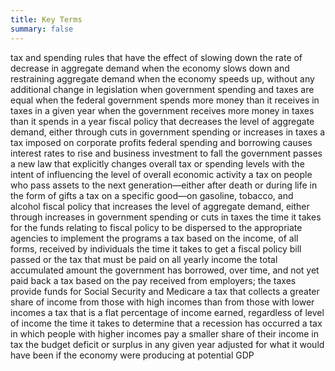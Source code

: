 ```yaml
---
title: Key Terms
summary: false
---
```


<Keyterm label="automatic stabilizers">
  tax and spending rules that have the effect of slowing down the rate of
  decrease in aggregate demand when the economy slows down and restraining
  aggregate demand when the economy speeds up, without any additional change in
  legislation
</Keyterm>

<Keyterm label="balanced budget">
  when government spending and taxes are equal
</Keyterm>

<Keyterm label="budget deficit">
  when the federal government spends more money than it receives in taxes in a
  given year
</Keyterm>

<Keyterm label="budget surplus">
  when the government receives more money in taxes than it spends in a year
</Keyterm>

<Keyterm label="contractionary fiscal policy">
  fiscal policy that decreases the level of aggregate demand, either through
  cuts in government spending or increases in taxes
</Keyterm>

<Keyterm label="corporate income tax">
  a tax imposed on corporate profits
</Keyterm>

<Keyterm label="crowding out">
  federal spending and borrowing causes interest rates to rise and business
  investment to fall
</Keyterm>

<Keyterm label="discretionary fiscal policy">
  the government passes a new law that explicitly changes overall tax or
  spending levels with the intent of influencing the level of overall economic
  activity
</Keyterm>

<Keyterm label="estate and gift tax">
  a tax on people who pass assets to the next generation—either after death or
  during life in the form of gifts
</Keyterm>

<Keyterm label="excise tax">
  a tax on a specific good—on gasoline, tobacco, and alcohol
</Keyterm>

<Keyterm label="expansionary fiscal policy">
  fiscal policy that increases the level of aggregate demand, either through
  increases in government spending or cuts in taxes
</Keyterm>

<Keyterm label="implementation lag">
  the time it takes for the funds relating to fiscal policy to be dispersed to
  the appropriate agencies to implement the programs
</Keyterm>

<Keyterm label="individual income tax">
  a tax based on the income, of all forms, received by individuals
</Keyterm>

<Keyterm label="legislative lag">
  the time it takes to get a fiscal policy bill passed
</Keyterm>

<Keyterm label="marginal tax rates">
  or the tax that must be paid on all yearly income
</Keyterm>

<Keyterm label="national debt">
  the total accumulated amount the government has borrowed, over time, and not
  yet paid back
</Keyterm>

<Keyterm label="payroll tax">
  a tax based on the pay received from employers; the taxes provide funds for
  Social Security and Medicare
</Keyterm>

<Keyterm label="progressive tax">
  a tax that collects a greater share of income from those with high incomes
  than from those with lower incomes
</Keyterm>

<Keyterm label="proportional tax">
  a tax that is a flat percentage of income earned, regardless of level of
  income
</Keyterm>

<Keyterm label="recognition lag">
  the time it takes to determine that a recession has occurred
</Keyterm>

<Keyterm label="regressive tax">
  a tax in which people with higher incomes pay a smaller share of their income
  in tax
</Keyterm>

<Keyterm label="standardized employment budget">
  the budget deficit or surplus in any given year adjusted for what it would
  have been if the economy were producing at potential GDP
</Keyterm>
